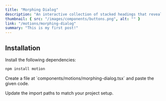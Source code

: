 ```yaml
---
title: "Morphing Dialog"
description: "An interactive collection of stacked headings that reveal individual content sections with a click."
thumbnail: { src: "/images/components/buttons.png", alt: "" }
link: "/motions/morphing-dialog"
summary: "This is my first post!"
---
```


<ComponentPreview name="morphing-dialog-demo" />

## Installation

<Steps>
<Step>
Install the following dependencies:
</Step>

```bash
npm install motion
```

<Step>
Create a file at `components/motions/morphing-dialog.tsx` and paste the given code.
</Step>

<CollapsibleSource name="morphing-dialog" />

<Step>Update the import paths to match your project setup.</Step>

</Steps>
